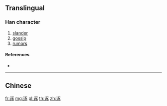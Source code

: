 {{character info/new}}
{{also|諑}}
==Translingual==

===Han character===
{{Han char|rn=149|rad=讠|as=08|sn=10|four=|canj=IVMSO}}

# [[slander]]
# [[gossip]]
# [[rumors]]

====References====
* {{Han ref|kx=1188.181|hdz=63984.180|uh=8BFC|ud=35836}}

----

==Chinese==
{{zh-see|諑}}

[[fr:诼]]
[[mg:诼]]
[[pl:诼]]
[[th:诼]]
[[zh:诼]]
